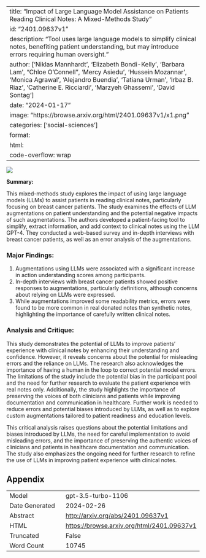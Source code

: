 
---
title: "Impact of Large Language Model Assistance on Patients Reading Clinical Notes: A Mixed-Methods Study"
id: "2401.09637v1"
description: "Tool uses large language models to simplify clinical notes, benefiting patient understanding, but may introduce errors requiring human oversight."
author: ['Niklas Mannhardt', 'Elizabeth Bondi-Kelly', 'Barbara Lam', "Chloe O'Connell", 'Mercy Asiedu', 'Hussein Mozannar', 'Monica Agrawal', 'Alejandro Buendia', 'Tatiana Urman', 'Irbaz B. Riaz', 'Catherine E. Ricciardi', 'Marzyeh Ghassemi', 'David Sontag']
date: "2024-01-17"
image: "https://browse.arxiv.org/html/2401.09637v1/x1.png"
categories: ['social-sciences']
format:
  html:
    code-overflow: wrap
---

![](https://browse.arxiv.org/html/2401.09637v1/x1.png)

**Summary:**

This mixed-methods study explores the impact of using large language models (LLMs) to assist patients in reading clinical notes, particularly focusing on breast cancer patients. The study examines the effects of LLM augmentations on patient understanding and the potential negative impacts of such augmentations. The authors developed a patient-facing tool to simplify, extract information, and add context to clinical notes using the LLM GPT-4. They conducted a web-based survey and in-depth interviews with breast cancer patients, as well as an error analysis of the augmentations.

### Major Findings:
1. Augmentations using LLMs were associated with a significant increase in action understanding scores among participants.
2. In-depth interviews with breast cancer patients showed positive responses to augmentations, particularly definitions, although concerns about relying on LLMs were expressed.
3. While augmentations improved some readability metrics, errors were found to be more common in real donated notes than synthetic notes, highlighting the importance of carefully written clinical notes.

### Analysis and Critique:
This study demonstrates the potential of LLMs to improve patients' experience with clinical notes by enhancing their understanding and confidence. However, it reveals concerns about the potential for misleading errors and the reliance on LLMs. The research also acknowledges the importance of having a human in the loop to correct potential model errors. The limitations of the study include the potential bias in the participant pool and the need for further research to evaluate the patient experience with real notes only. Additionally, the study highlights the importance of preserving the voices of both clinicians and patients while improving documentation and communication in healthcare. Further work is needed to reduce errors and potential biases introduced by LLMs, as well as to explore custom augmentations tailored to patient readiness and education levels.

This critical analysis raises questions about the potential limitations and biases introduced by LLMs, the need for careful implementation to avoid misleading errors, and the importance of preserving the authentic voices of clinicians and patients in healthcare documentation and communication. The study also emphasizes the ongoing need for further research to refine the use of LLMs in improving patient experience with clinical notes.

## Appendix

|          |          |
|----------|----------|
| Model     | gpt-3.5-turbo-1106       |
| Date Generated     | 2024-02-26       |
| Abstract | [http://arxiv.org/abs/2401.09637v1](http://arxiv.org/abs/2401.09637v1)        |
| HTML     | [https://browse.arxiv.org/html/2401.09637v1](https://browse.arxiv.org/html/2401.09637v1)       |
| Truncated       | False       |
| Word Count       | 10745       |
